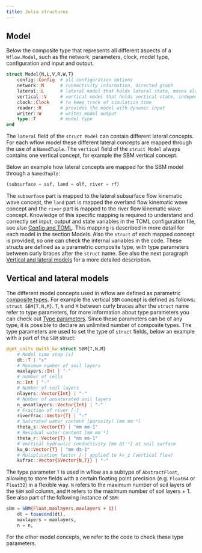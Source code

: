 ```yaml
---
title: Julia structures
---
```


## Model

 Below the composite type that represents all different aspects of a `Wflow.Model`, such as
 the network, parameters, clock, model type, configuration and input and output.

```julia
struct Model{N,L,V,R,W,T}
    config::Config  # all configuration options
    network::N      # connectivity information, directed graph
    lateral::L      # lateral model that holds lateral state, moves along network
    vertical::V     # vertical model that holds vertical state, independent of each other
    clock::Clock    # to keep track of simulation time
    reader::R       # provides the model with dynamic input
    writer::W       # writes model output
    type::T         # model type
end
```

The `lateral` field of the `struct Model` can contain different lateral concepts. For each
wflow model these different lateral concepts are mapped through the use of a `NamedTuple`.
The `vertical` field of the `struct Model` always contains one vertical concept, for example
the SBM vertical concept.

Below an example how lateral concepts are mapped for the SBM model through a `NamedTuple`:

```julia
(subsurface = ssf, land = olf, river = rf)
```

The `subsurface` part is mapped to the lateral subsurface flow kinematic wave concept, the
`land` part is mapped the overland flow kinematic wave concept and the `river` part is
mapped to the river flow kinematic wave concept. Knowledge of this specific mapping is
required to understand and correctly set input, output and state variables in the TOML
configuration file, see also [Config and TOML](@ref config_toml). This mapping is described in more
detail for each model in the section Models. Also the `struct` of each mapped concept is
provided, so one can check the internal variables in the code. These structs are defined as
a parametric composite type, with type parameters between curly braces after the `struct`
name. See also the next paragraph [Vertical and lateral models](@ref) for a more
detailed description.

## Vertical and lateral models
The different model concepts used in wflow are defined as parametric [composite
types](https://docs.julialang.org/en/v1/manual/types/#Composite-Types). For example the
vertical `SBM` concept is defined as follows: `struct SBM{T,N,M}`. `T`, `N` and `M` between
curly braces after the `struct` name refer to type parameters, for more information about
type parameters you can check out [Type
parameters](https://docs.julialang.org/en/v1/manual/types/#man-parametric-composite-types).
Since these parameters can be of any type, it is possible to declare an unlimited number of
composite types. The type parameters are used to set the type of `struct` fields, below an
example with a part of the `SBM` struct:

```julia
@get_units @with_kw struct SBM{T,N,M}
    # Model time step [s]
    dt::T | "s"
    # Maximum number of soil layers
    maxlayers::Int | "-"
    # number of cells
    n::Int | "-"
    # Number of soil layers
    nlayers::Vector{Int} | "-"
    # Number of unsaturated soil layers
    n_unsatlayers::Vector{Int} | "-"
    # Fraction of river [-]
    riverfrac::Vector{T} | "-"
    # Saturated water content (porosity) [mm mm⁻¹]
    theta_s::Vector{T} | "mm mm-1"
    # Residual water content [mm mm⁻¹]
    theta_r::Vector{T} | "mm mm-1"
    # Vertical hydraulic conductivity [mm Δt⁻¹] at soil surface
    kv_0::Vector{T} | "mm dt-1"
    # Muliplication factor [-] applied to kv_z (vertical flow)
    kvfrac::Vector{SVector{N,T}} | "-"
```

The type parameter `T` is used in wflow as a subtype of `AbstractFloat`, allowing to store
fields with a certain floating point precision (e.g. `Float64` or `Float32`) in a flexible
way. `N` refers to the maximum number of soil layers of the `SBM` soil column, and `M`
refers to the maximum number of soil layers + 1. See also part of the following instance of
`SBM`:

```julia
sbm = SBM{Float,maxlayers,maxlayers + 1}(
    dt = tosecond(dt),
    maxlayers = maxlayers,
    n = n,
```

For the other model concepts, we refer to the code to check these type parameters.
